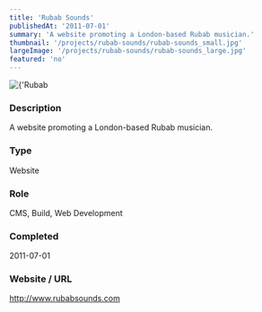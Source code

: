 ```yaml
---
title: 'Rubab Sounds'
publishedAt: '2011-07-01'
summary: 'A website promoting a London-based Rubab musician.'
thumbnail: '/projects/rubab-sounds/rubab-sounds_small.jpg'
largeImage: '/projects/rubab-sounds/rubab-sounds_large.jpg'
featured: 'no'
---
```


<div className="relative w-full h-[400px] sm:h-[600px] md:h-[760px] lg:h-[920px]">
  <Image
    alt={'Rubab Sounds'}
    src={'/projects/rubab-sounds/rubab-sounds.jpg'}
    sizes="(max-width: 640px) 100%, 100%"
    fill={true}
    priority
    style={{
      objectFit: 'contain'
    }}
  />
</div>

### Description

A website promoting a London-based Rubab musician.


### Type

Website

### Role

CMS, Build, Web Development

### Completed
2011-07-01

### Website / URL
http://www.rubabsounds.com


